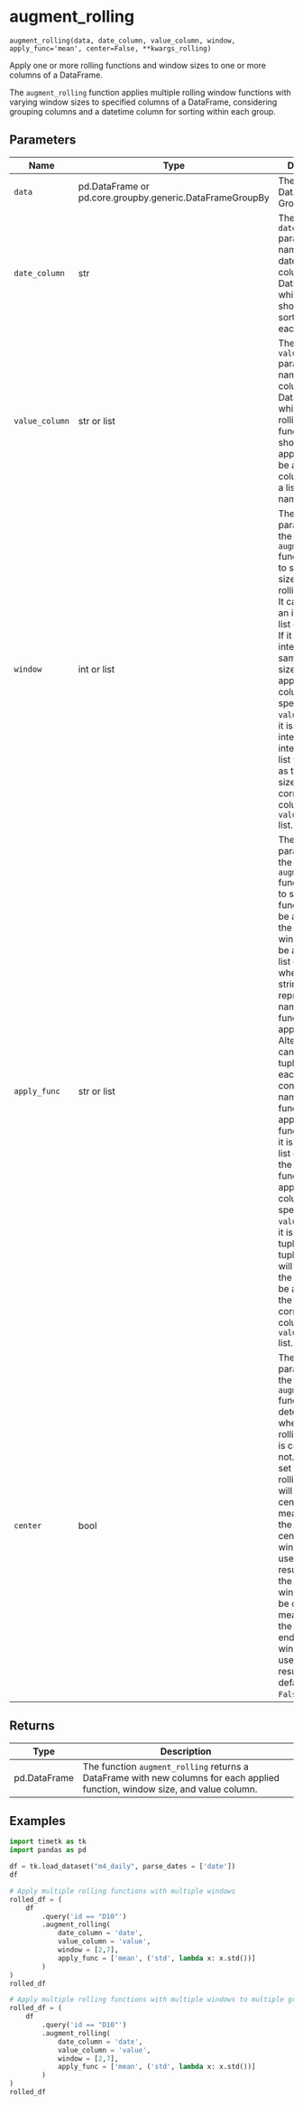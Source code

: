 # augment_rolling { #timetk.augment_rolling }

`augment_rolling(data, date_column, value_column, window, apply_func='mean', center=False, **kwargs_rolling)`

Apply one or more rolling functions and window sizes to one or more columns of a DataFrame.

The `augment_rolling` function applies multiple rolling window functions with varying window sizes
to specified columns of a DataFrame, considering grouping columns and a datetime column for sorting
within each group.

## Parameters

| Name           | Type                                                     | Description                                                                                                                                                                                                                                                                                                                                                                                                                                                                                                                                                                                                                                                             | Default    |
|----------------|----------------------------------------------------------|-------------------------------------------------------------------------------------------------------------------------------------------------------------------------------------------------------------------------------------------------------------------------------------------------------------------------------------------------------------------------------------------------------------------------------------------------------------------------------------------------------------------------------------------------------------------------------------------------------------------------------------------------------------------------|------------|
| `data`         | pd.DataFrame or pd.core.groupby.generic.DataFrameGroupBy | The input DataFrame or GroupBy object.                                                                                                                                                                                                                                                                                                                                                                                                                                                                                                                                                                                                                                  | _required_ |
| `date_column`  | str                                                      | The `date_column` parameter is the name of the datetime column in the DataFrame by which the data should be sorted within each group.                                                                                                                                                                                                                                                                                                                                                                                                                                                                                                                                   | _required_ |
| `value_column` | str or list                                              | The `value_column` parameter is the name of the column(s) in the DataFrame to which the rolling window function(s) should be applied. It can be a single column name or a list of column names.                                                                                                                                                                                                                                                                                                                                                                                                                                                                         | _required_ |
| `window`       | int or list                                              | The `window` parameter in the `augment_rolling` function is used to specify the size of the rolling windows. It can be either an integer or a list of integers. If it is an integer, the same window size will be applied to all columns specified in the `value_column`. If it is a list of integers, each integer in the list will be used as the window size for the corresponding column in the `value_column` list.                                                                                                                                                                                                                                                | _required_ |
| `apply_func`   | str or list                                              | The `apply_func` parameter in the `augment_rolling` function is used to specify the function(s) to be applied to the rolling windows. It can be a string or a list of strings, where each string represents the name of the function to be applied. Alternatively, it can be a list of tuples, where each tuple contains the name of the function to be applied and the function itself. If it is a string or a list of strings, the same function will be applied to all columns specified in the `value_column`. If it is a list of tuples, each tuple in the list will be used as the function to be applied to the corresponding column in the `value_column` list. | `'mean'`   |
| `center`       | bool                                                     | The `center` parameter in the `augment_rolling` function determines whether the rolling window is centered or not. If `center` is set to `True`, the rolling window will be centered, meaning that the alue at the center of the window will be used as the result. If `False`, the rolling window will not be centered, meaning that the value at the end of the window will be used as the result. The default value is `False`.                                                                                                                                                                                                                                      | `False`    |

## Returns

| Type         | Description                                                                                                                   |
|--------------|-------------------------------------------------------------------------------------------------------------------------------|
| pd.DataFrame | The function `augment_rolling` returns a DataFrame with new columns for each applied function, window size, and value column. |

## Examples

```python
import timetk as tk
import pandas as pd

df = tk.load_dataset("m4_daily", parse_dates = ['date'])
df
```

```python
# Apply multiple rolling functions with multiple windows 
rolled_df = (
    df
        .query('id == "D10"')
        .augment_rolling(
            date_column = 'date', 
            value_column = 'value', 
            window = [2,7], 
            apply_func = ['mean', ('std', lambda x: x.std())]
        )
)
rolled_df
```

```python
# Apply multiple rolling functions with multiple windows to multiple groups
rolled_df = (
    df
        .query('id == "D10"')
        .augment_rolling(
            date_column = 'date', 
            value_column = 'value', 
            window = [2,7], 
            apply_func = ['mean', ('std', lambda x: x.std())]
        )
)
rolled_df 
```